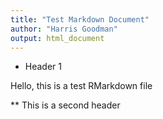 ```yaml
---
title: "Test Markdown Document"
author: "Harris Goodman"
output: html_document
---
```


* Header 1

Hello, this is a test RMarkdown file

** This is a second header